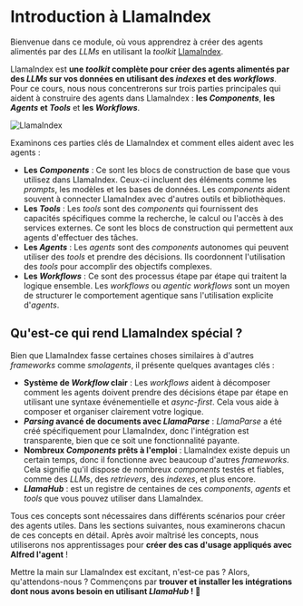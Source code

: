 # Introduction à LlamaIndex

Bienvenue dans ce module, où vous apprendrez à créer des agents alimentés par des *LLMs* en utilisant la *toolkit* [LlamaIndex](https://www.llamaindex.ai/).

LlamaIndex est **une *toolkit* complète pour créer des agents alimentés par des *LLMs* sur vos données en utilisant des *indexes* et des *workflows***. Pour ce cours, nous nous concentrerons sur trois parties principales qui aident à construire des agents dans LlamaIndex : **les *Components***, **les *Agents* et *Tools*** et **les *Workflows***.

![LlamaIndex](https://huggingface.co/datasets/agents-course/course-images/resolve/main/en/unit2/llama-index/thumbnail.png)

Examinons ces parties clés de LlamaIndex et comment elles aident avec les agents :

- **Les *Components*** : Ce sont les blocs de construction de base que vous utilisez dans LlamaIndex. Ceux-ci incluent des éléments comme les *prompts*, les modèles et les bases de données. Les *components* aident souvent à connecter LlamaIndex avec d'autres outils et bibliothèques.
- **Les *Tools*** : Les *tools* sont des *components* qui fournissent des capacités spécifiques comme la recherche, le calcul ou l'accès à des services externes. Ce sont les blocs de construction qui permettent aux agents d'effectuer des tâches.
- **Les *Agents*** : Les *agents* sont des *components* autonomes qui peuvent utiliser des *tools* et prendre des décisions. Ils coordonnent l'utilisation des *tools* pour accomplir des objectifs complexes.
- **Les *Workflows*** : Ce sont des processus étape par étape qui traitent la logique ensemble. Les *workflows* ou *agentic workflows* sont un moyen de structurer le comportement agentique sans l'utilisation explicite d'*agents*.

## Qu'est-ce qui rend LlamaIndex spécial ?

Bien que LlamaIndex fasse certaines choses similaires à d'autres *frameworks* comme *smolagents*, il présente quelques avantages clés :

- **Système de *Workflow* clair** : Les *workflows* aident à décomposer comment les agents doivent prendre des décisions étape par étape en utilisant une syntaxe événementielle et *async-first*. Cela vous aide à composer et organiser clairement votre logique.
- ***Parsing* avancé de documents avec *LlamaParse*** : *LlamaParse* a été créé spécifiquement pour LlamaIndex, donc l'intégration est transparente, bien que ce soit une fonctionnalité payante.
- **Nombreux *Components* prêts à l'emploi** : LlamaIndex existe depuis un certain temps, donc il fonctionne avec beaucoup d'autres *frameworks*. Cela signifie qu'il dispose de nombreux *components* testés et fiables, comme des *LLMs*, des *retrievers*, des *indexes*, et plus encore.
- ***LlamaHub*** : est un registre de centaines de ces *components*, *agents* et *tools* que vous pouvez utiliser dans LlamaIndex.

Tous ces concepts sont nécessaires dans différents scénarios pour créer des agents utiles.
Dans les sections suivantes, nous examinerons chacun de ces concepts en détail.
Après avoir maîtrisé les concepts, nous utiliserons nos apprentissages pour **créer des cas d'usage appliqués avec Alfred l'agent** !

Mettre la main sur LlamaIndex est excitant, n'est-ce pas ? Alors, qu'attendons-nous ? Commençons par **trouver et installer les intégrations dont nous avons besoin en utilisant *LlamaHub* ! 🚀**